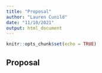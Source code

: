 ```yaml
---
title: "Proposal"
author: "Lauren Cunild"
date: "11/10/2021"
output: html_document
---
```


```r
knitr::opts_chunk$set(echo = TRUE)
```

## Proposal

```r

```
